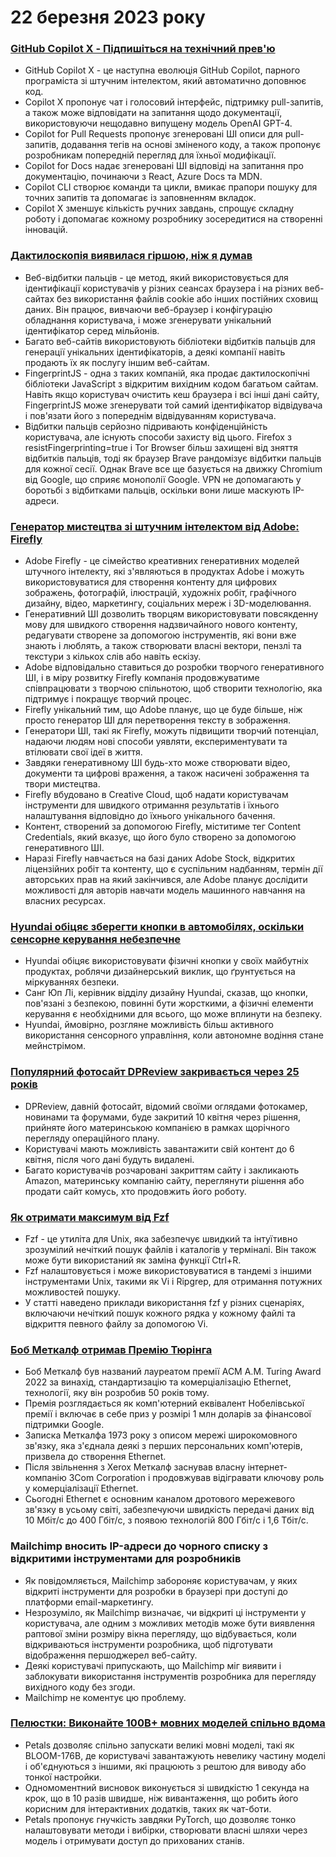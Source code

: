 

<CallToAction />

<Steps>

# 22 березня 2023 року

### [GitHub Copilot X - Підпишіться на технічний прев'ю](https://github.blog/2023-03-22-github-copilot-x-the-ai-powered-developer-experience/?ref=hackernewsgpt.com)

- GitHub Copilot X - це наступна еволюція GitHub Copilot, парного програміста зі штучним інтелектом, який автоматично доповнює код.
- Copilot X пропонує чат і голосовий інтерфейс, підтримку pull-запитів, а також може відповідати на запитання щодо документації, використовуючи нещодавно випущену модель OpenAI GPT-4.
- Copilot for Pull Requests пропонує згенеровані ШІ описи для pull-запитів, додавання тегів на основі зміненого коду, а також пропонує розробникам попередній перегляд для їхньої модифікації.
- Copilot for Docs надає згенеровані ШІ відповіді на запитання про документацію, починаючи з React, Azure Docs та MDN.
- Copilot CLI створює команди та цикли, вмикає прапори пошуку для точних запитів та допомагає із заповненням вкладок.
- Copilot X зменшує кількість ручних завдань, спрощує складну роботу і допомагає кожному розробнику зосередитися на створенні інновацій.

### [Дактилоскопія виявилася гіршою, ніж я думав](https://www.bitestring.com/posts/2023-03-19-web-fingerprinting-is-worse-than-I-thought.html?ref=hackernewsgpt.com)

- Веб-відбитки пальців - це метод, який використовується для ідентифікації користувачів у різних сеансах браузера і на різних веб-сайтах без використання файлів cookie або інших постійних сховищ даних. Він працює, вивчаючи веб-браузер і конфігурацію обладнання користувача, і може згенерувати унікальний ідентифікатор серед мільйонів.
- Багато веб-сайтів використовують бібліотеки відбитків пальців для генерації унікальних ідентифікаторів, а деякі компанії навіть продають їх як послугу іншим веб-сайтам.
- FingerprintJS - одна з таких компаній, яка продає дактилоскопічні бібліотеки JavaScript з відкритим вихідним кодом багатьом сайтам. Навіть якщо користувач очистить кеш браузера і всі інші дані сайту, FingerprintJS може згенерувати той самий ідентифікатор відвідувача і пов'язати його з попереднім відвідуванням користувача.
- Відбитки пальців серйозно підривають конфіденційність користувача, але існують способи захисту від цього. Firefox з resistFingerprinting=true і Tor Browser більш захищені від зняття відбитків пальців, тоді як браузер Brave рандомізує відбитки пальців для кожної сесії. Однак Brave все ще базується на движку Chromium від Google, що сприяє монополії Google. VPN не допомагають у боротьбі з відбитками пальців, оскільки вони лише маскують IP-адреси.

### [Генератор мистецтва зі штучним інтелектом від Adobe: Firefly](https://www.adobe.com/sensei/generative-ai/firefly.html?ref=hackernewsgpt.com)

- Adobe Firefly - це сімейство креативних генеративних моделей штучного інтелекту, які з'являються в продуктах Adobe і можуть використовуватися для створення контенту для цифрових зображень, фотографій, ілюстрацій, художніх робіт, графічного дизайну, відео, маркетингу, соціальних мереж і 3D-моделювання.
- Генеративний ШІ дозволить творцям використовувати повсякденну мову для швидкого створення надзвичайного нового контенту, редагувати створене за допомогою інструментів, які вони вже знають і люблять, а також створювати власні вектори, пензлі та текстури з кількох слів або навіть ескізу.
- Adobe відповідально ставиться до розробки творчого генеративного ШІ, і в міру розвитку Firefly компанія продовжуватиме співпрацювати з творчою спільнотою, щоб створити технологію, яка підтримує і покращує творчий процес.
- Firefly унікальний тим, що Adobe планує, що це буде більше, ніж просто генератор ШІ для перетворення тексту в зображення.
- Генератори ШІ, такі як Firefly, можуть підвищити творчий потенціал, надаючи людям нові способи уявляти, експериментувати та втілювати свої ідеї в життя.
- Завдяки генеративному ШІ будь-хто може створювати відео, документи та цифрові враження, а також насичені зображення та твори мистецтва.
- Firefly вбудовано в Creative Cloud, щоб надати користувачам інструменти для швидкого отримання результатів і їхнього налаштування відповідно до їхнього унікального бачення.
- Контент, створений за допомогою Firefly, міститиме тег Content Credentials, який вказує, що його було створено за допомогою генеративного ШІ.
- Наразі Firefly навчається на базі даних Adobe Stock, відкритих ліцензійних робіт та контенту, що є суспільним надбанням, термін дії авторських прав на який закінчився, але Adobe планує дослідити можливості для авторів навчати модель машинного навчання на власних ресурсах.

### [Hyundai обіцяє зберегти кнопки в автомобілях, оскільки сенсорне керування небезпечне](https://www.thedrive.com/news/hyundai-promises-to-keep-buttons-in-cars-because-touchscreen-controls-are-dangerous?ref=hackernewsgpt.com)

- Hyundai обіцяє використовувати фізичні кнопки у своїх майбутніх продуктах, роблячи дизайнерський виклик, що ґрунтується на міркуваннях безпеки.
- Санг Юп Лі, керівник відділу дизайну Hyundai, сказав, що кнопки, пов'язані з безпекою, повинні бути жорсткими, а фізичні елементи керування є необхідними для всього, що може вплинути на безпеку.
- Hyundai, ймовірно, розгляне можливість більш активного використання сенсорного управління, коли автономне водіння стане мейнстрімом.

### [Популярний фотосайт DPReview закривається через 25 років](https://www.dpreview.com/news/5901145460/dpreview-com-to-close?ref=hackernewsgpt.com)

- DPReview, давній фотосайт, відомий своїми оглядами фотокамер, новинами та форумами, буде закритий 10 квітня через рішення, прийняте його материнською компанією в рамках щорічного перегляду операційного плану.
- Користувачі мають можливість завантажити свій контент до 6 квітня, після чого дані будуть видалені.
- Багато користувачів розчаровані закриттям сайту і закликають Amazon, материнську компанію сайту, переглянути рішення або продати сайт комусь, хто продовжить його роботу.

### [Як отримати максимум від Fzf](https://andrew-quinn.me/fzf/?ref=hackernewsgpt.com)

- Fzf - це утиліта для Unix, яка забезпечує швидкий та інтуїтивно зрозумілий нечіткий пошук файлів і каталогів у терміналі. Він також може бути використаний як заміна функції Ctrl+R.
- Fzf налаштовується і може використовуватися в тандемі з іншими інструментами Unix, такими як Vi і Ripgrep, для отримання потужних можливостей пошуку.
- У статті наведено приклади використання fzf у різних сценаріях, включаючи нечіткий пошук кожного рядка у кожному файлі та відкриття певного файлу за допомогою Vi.

### [Боб Меткалф отримав Премію Тюрінга](https://amturing.acm.org/?2023=&ref=hackernewsgpt.com)

- Боб Меткалф був названий лауреатом премії ACM A.M. Turing Award 2022 за винахід, стандартизацію та комерціалізацію Ethernet, технології, яку він розробив 50 років тому.
- Премія розглядається як комп'ютерний еквівалент Нобелівської премії і включає в себе приз у розмірі 1 млн доларів за фінансової підтримки Google.
- Записка Меткалфа 1973 року з описом мережі широкомовного зв'язку, яка з'єднала деякі з перших персональних комп'ютерів, призвела до створення Ethernet.
- Після звільнення з Xerox Меткалф заснував власну інтернет-компанію 3Com Corporation і продовжував відігравати ключову роль у комерціалізації Ethernet.
- Сьогодні Ethernet є основним каналом дротового мережевого зв'язку в усьому світі, забезпечуючи швидкість передачі даних від 10 Мбіт/с до 400 Гбіт/с, з появою технологій 800 Гбіт/с і 1,6 Тбіт/с.

### Mailchimp вносить IP-адреси до чорного списку з відкритими інструментами для розробників

- Як повідомляється, Mailchimp забороняє користувачам, у яких відкриті інструменти для розробки в браузері при доступі до платформи email-маркетингу.
- Незрозуміло, як Mailchimp визначає, чи відкриті ці інструменти у користувача, але одним з можливих методів може бути виявлення раптової зміни розміру вікна перегляду, що відбувається, коли відкриваються інструменти розробника, щоб підготувати відображення першоджерел веб-сайту.
- Деякі користувачі припускають, що Mailchimp міг виявити і заблокувати використання інструментів розробника для перегляду вихідного коду без згоди.
- Mailchimp не коментує цю проблему.

### [Пелюстки: Виконайте 100B+ мовних моделей спільно вдома](https://petals.ml/?ref=hackernewsgpt.com)

- Petals дозволяє спільно запускати великі мовні моделі, такі як BLOOM-176B, де користувачі завантажують невелику частину моделі і об'єднуються з іншими, які працюють з рештою для виводу або тонкої настройки.
- Одномоментний висновок виконується зі швидкістю 1 секунда на крок, що в 10 разів швидше, ніж вивантаження, що робить його корисним для інтерактивних додатків, таких як чат-боти.
- Petals пропонує гнучкість завдяки PyTorch, що дозволяє тонко налаштовувати методи і вибірки, створювати власні шляхи через модель і отримувати доступ до прихованих станів.

</Steps>

